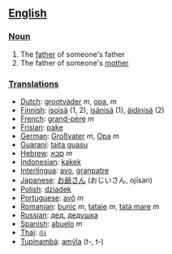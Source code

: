 ==[[English]]==
===[[Noun]]===
#The [[father]] of someone's father
#The father of someone's [[mother]]

===[[Translation]]s===
*[[Dutch]]: [[grootvader]] ''m'', [[opa]], ''m''
*[[Finnish]]: [[isoisä]] (1, 2), [[isänisä]] (1), [[äidinisä]] (2)
*[[French]]: [[grand-père]] ''m''
*[[Frisian]]: [[pake]]
*[[German]]: [[Großvater]] ''m'', [[Opa]] ''m''
*[[Guaraní]]: [[taita guasu]]
*[[Hebrew]]: [[סבא]] ''m''
*[[Indonesian]]: [[kakek]]
*[[Interlingua]]: [[avo]], [[granpatre]]
*[[Japanese]]: [[お爺さん]] (おじいさん, ojīsan)
*[[Polish]]: [[dziadek]]
*[[Portuguese]]: [[avô]] ''m''
*[[Romanian]]: [[bunic]] ''m'', [[tataie]] ''m'', [[tata mare]] ''m''
*[[Russian]]: [[дед]], [[дедушка]]
*[[Spanish]]: [[abuelo]] ''m''
*[[Thai]]: [[ก๋ง]]
*[[Tupinambá]]: [[amỹîa]] (t-, t-)